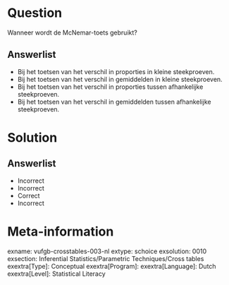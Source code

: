Question
========
  
Wanneer wordt de McNemar-toets gebruikt?
  
Answerlist
----------
* Bij het toetsen van het verschil in proporties in kleine steekproeven. 
* Bij het toetsen van het verschil in gemiddelden in kleine steekproeven.
* Bij het toetsen van het verschil in proporties tussen afhankelijke steekproeven.
* Bij het toetsen van het verschil in gemiddelden tussen afhankelijke steekproeven.


Solution
========

Answerlist
----------
* Incorrect
* Incorrect
* Correct
* Incorrect

Meta-information
================
exname: vufgb-crosstables-003-nl
extype: schoice
exsolution: 0010
exsection: Inferential Statistics/Parametric Techniques/Cross tables
exextra[Type]: Conceptual
exextra[Program]: 
exextra[Language]: Dutch
exextra[Level]: Statistical Literacy
